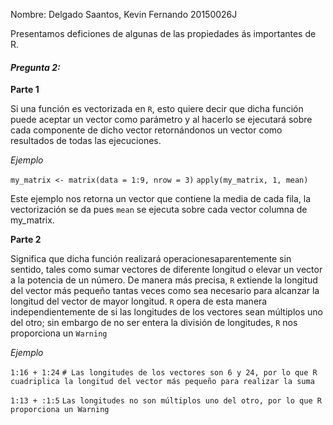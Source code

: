 Nombre: Delgado Saantos, Kevin Fernando 20150026J

Presentamos deficiones de algunas de las propiedades ás importantes de R.

#### *Pregunta 2:*

**Parte 1**

Si una función es vectorizada en `R`, esto quiere decir que dicha función puede aceptar un vector como parámetro y al hacerlo se ejecutará sobre cada componente de dicho vector retornándonos un vector como resultados de todas las ejecuciones. 

*Ejemplo*

`my_matrix <- matrix(data = 1:9, nrow = 3)`
`apply(my_matrix, 1, mean)` 
 
Este ejemplo nos retorna un vector que contiene la media de cada fila, la vectorización se da pues `mean` se ejecuta sobre cada vector columna de my_matrix.


**Parte 2**

Significa que dicha función realizará operacionesaparentemente sin sentido, tales como sumar vectores de diferente longitud o elevar un vector a la potencia de un número. De manera más precisa, `R` extiende la longitud del vector más pequeño tantas veces como sea necesario para alcanzar la longitud del vector de mayor longitud. `R` opera de esta manera independientemente de si las longitudes de los vectores sean múltiplos uno del otro; sin embargo de no ser entera la división de longitudes, `R` nos proporciona un `Warning`

*Ejemplo*

`1:16 + 1:24`
`# Las longitudes de los vectores son 6 y 24, por lo que R cuadriplica la longitud del vector más pequeño para realizar la suma`

`1:13 + :1:5`
`Las longitudes no son múltiplos uno del otro, por lo que R proporciona un Warning`
























